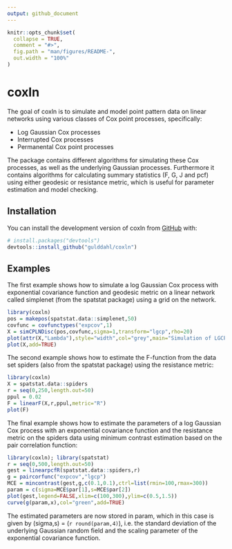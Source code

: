 ```yaml
---
output: github_document
---
```


<!-- README.md is generated from README.Rmd. Please edit that file -->

```r
knitr::opts_chunk$set(
  collapse = TRUE,
  comment = "#>",
  fig.path = "man/figures/README-",
  out.width = "100%"
)
```

# coxln

<!-- badges: start -->
<!-- badges: end -->

The goal of coxln is to simulate and model point pattern data on linear networks using various classes of Cox point processes, specifically:

- Log Gaussian Cox processes
- Interrupted Cox processes
- Permanental Cox point processes

The package contains different algorithms for simulating these Cox processes, as well as the underlying Gaussian processes. Furthermore it contains algorithms for calculating summary statistics (F, G, J and pcf) using either geodesic or resistance metric, which is useful for parameter estimation and model checking.

## Installation

You can install the development version of coxln from [GitHub](https://github.com/) with:

``` r
# install.packages("devtools")
devtools::install_github("gulddahl/coxln")
```

## Examples

The first example shows how to simulate a log Gaussian Cox process with exponential covariance function and geodesic metric on a linear network called simplenet (from the spatstat package) using a grid on the network.

```r
library(coxln)
pos = makepos(spatstat.data::simplenet,50)
covfunc = covfunctypes("expcov",1)
X = simCPLNDisc(pos,covfunc,sigma=1,transform="lgcp",rho=20)
plot(attr(X,"Lambda"),style="width",col="grey",main="Simulation of LGCP and underlying GRF")
plot(X,add=TRUE)
```

The second example shows how to estimate the F-function from the data set spiders (also from the spatstat package) using the resistance metric:

```r
library(coxln)
X = spatstat.data::spiders
r = seq(0,250,length.out=50)
ppul = 0.02
F = linearF(X,r,ppul,metric="R")
plot(F)
```

The final example shows how to estimate the parameters of a log Gaussian Cox process with an exponential covariance function and the resistance metric on the spiders data using minimum contrast estimation based on the pair correlation function:

```r
library(coxln); library(spatstat)
r = seq(0,500,length.out=50)
gest = linearpcfR(spatstat.data::spiders,r)
g = paircorfunc("expcov","lgcp")
MCE = mincontrast(gest,g,c(0.1,0.1),ctrl=list(rmin=100,rmax=300))
param = c(sigma=MCE$par[1],s=MCE$par[2])
plot(gest,legend=FALSE,xlim=c(100,300),ylim=c(0.5,1.5))
curve(g(param,x),col="green",add=TRUE)
```

The estimated parameters are now stored in param, which in this case is given by (sigma,s) = (`r round(param,4)`), i.e. the standard deviation of the underlying Gaussian random field and the scaling parameter of the exponential covariance function.


